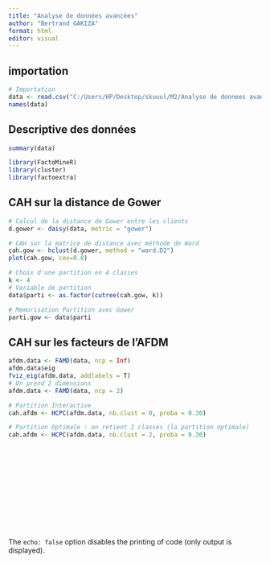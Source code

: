 ```yaml
---
title: "Analyse de données avancées"
author: "Bertrand GAKIZA"
format: html
editor: visual
---
```


## importation

```r

# Importation
data <- read.csv("C:/Users/HP/Desktop/skuuul/M2/Analyse de donnees avance/Projet/bank.csv", sep=";", stringsAsFactors=TRUE)
names(data)
```

## Descriptive des données

```r
summary(data)
```

```r
library(FactoMineR)
library(cluster)
library(factoextra)
```

## CAH sur la distance de Gower

```r
# Calcul de la distance de Gower entre les clients
d.gower <- daisy(data, metric = "gower")

# CAH sur la matrice de distance avec méthode de Ward
cah.gow <- hclust(d.gower, method = "ward.D2")
plot(cah.gow, cex=0.8)

```

```r
# Choix d'une partition en 4 classes
k <- 4
# Variable de partition
data$parti <- as.factor(cutree(cah.gow, k))
```

```r
# Memorisation Partition avec Gower
parti.gow <- data$parti
```

## CAH sur les facteurs de l'AFDM

```r
afdm.data <- FAMD(data, ncp = Inf)
afdm.data$eig
fviz_eig(afdm.data, addlabels = T)
# On prend 2 dimensions
afdm.data <- FAMD(data, ncp = 2)
```

```r
# Partition Interactive
cah.afdm <- HCPC(afdm.data, nb.clust = 0, proba = 0.30)

```

```r
# Partition Optimale : on retient 2 classes (la partition optimale)
cah.afdm <- HCPC(afdm.data, nb.clust = 2, proba = 0.30)
```

```r

```

```r

```

```r

```

```r

```

```r

```

```r

```

```r

```

```r

```

```r

```

```r

```

```r

```

```r

```

```r

```

The `echo: false` option disables the printing of code (only output is displayed).
